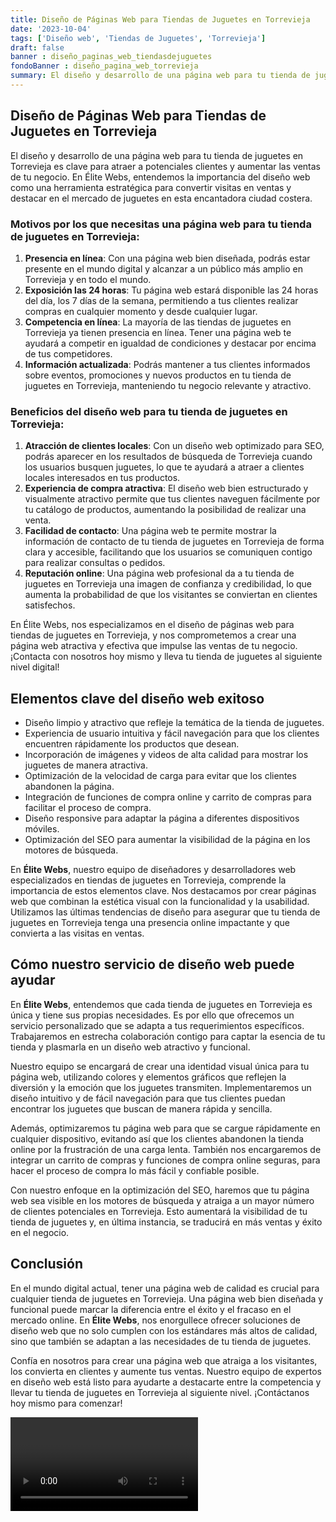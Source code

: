 ```yaml
---
title: Diseño de Páginas Web para Tiendas de Juguetes en Torrevieja
date: '2023-10-04'
tags: ['Diseño web', 'Tiendas de Juguetes', 'Torrevieja']
draft: false
banner : diseño_paginas_web_tiendasdejuguetes
fondoBanner : diseño_pagina_web_torrevieja
summary: El diseño y desarrollo de una página web para tu tienda de juguetes en Torrevieja es clave para atraer a potenciales clientes y aumentar las ventas de tu negocio. En Élite Webs, entendemos la importancia del diseño web como una herramienta estratégica para convertir visitas en ventas y destacar en el mercado de juguetes en esta encantadora ciudad costera.
---
```


## Diseño de Páginas Web para Tiendas de Juguetes en Torrevieja

El diseño y desarrollo de una página web para tu tienda de juguetes en Torrevieja es clave para atraer a potenciales clientes y aumentar las ventas de tu negocio. En Élite Webs, entendemos la importancia del diseño web como una herramienta estratégica para convertir visitas en ventas y destacar en el mercado de juguetes en esta encantadora ciudad costera.

### Motivos por los que necesitas una página web para tu tienda de juguetes en Torrevieja:

1. **Presencia en línea**: Con una página web bien diseñada, podrás estar presente en el mundo digital y alcanzar a un público más amplio en Torrevieja y en todo el mundo.
2. **Exposición las 24 horas**: Tu página web estará disponible las 24 horas del día, los 7 días de la semana, permitiendo a tus clientes realizar compras en cualquier momento y desde cualquier lugar.
3. **Competencia en línea**: La mayoría de las tiendas de juguetes en Torrevieja ya tienen presencia en línea. Tener una página web te ayudará a competir en igualdad de condiciones y destacar por encima de tus competidores.
4. **Información actualizada**: Podrás mantener a tus clientes informados sobre eventos, promociones y nuevos productos en tu tienda de juguetes en Torrevieja, manteniendo tu negocio relevante y atractivo.

### Beneficios del diseño web para tu tienda de juguetes en Torrevieja:

1. **Atracción de clientes locales**: Con un diseño web optimizado para SEO, podrás aparecer en los resultados de búsqueda de Torrevieja cuando los usuarios busquen juguetes, lo que te ayudará a atraer a clientes locales interesados en tus productos.
2. **Experiencia de compra atractiva**: El diseño web bien estructurado y visualmente atractivo permite que tus clientes naveguen fácilmente por tu catálogo de productos, aumentando la posibilidad de realizar una venta.
3. **Facilidad de contacto**: Una página web te permite mostrar la información de contacto de tu tienda de juguetes en Torrevieja de forma clara y accesible, facilitando que los usuarios se comuniquen contigo para realizar consultas o pedidos.
4. **Reputación online**: Una página web profesional da a tu tienda de juguetes en Torrevieja una imagen de confianza y credibilidad, lo que aumenta la probabilidad de que los visitantes se conviertan en clientes satisfechos.

En Élite Webs, nos especializamos en el diseño de páginas web para tiendas de juguetes en Torrevieja, y nos comprometemos a crear una página web atractiva y efectiva que impulse las ventas de tu negocio. ¡Contacta con nosotros hoy mismo y lleva tu tienda de juguetes al siguiente nivel digital!

<GifSeo />

<Cta />

## Elementos clave del diseño web exitoso

- Diseño limpio y atractivo que refleje la temática de la tienda de juguetes.
- Experiencia de usuario intuitiva y fácil navegación para que los clientes encuentren rápidamente los productos que desean.
- Incorporación de imágenes y videos de alta calidad para mostrar los juguetes de manera atractiva.
- Optimización de la velocidad de carga para evitar que los clientes abandonen la página.
- Integración de funciones de compra online y carrito de compras para facilitar el proceso de compra.
- Diseño responsive para adaptar la página a diferentes dispositivos móviles.
- Optimización del SEO para aumentar la visibilidad de la página en los motores de búsqueda.

En **Élite Webs**, nuestro equipo de diseñadores y desarrolladores web especializados en tiendas de juguetes en Torrevieja, comprende la importancia de estos elementos clave. Nos destacamos por crear páginas web que combinan la estética visual con la funcionalidad y la usabilidad. Utilizamos las últimas tendencias de diseño para asegurar que tu tienda de juguetes en Torrevieja tenga una presencia online impactante y que convierta a las visitas en ventas.

## Cómo nuestro servicio de diseño web puede ayudar

En **Élite Webs**, entendemos que cada tienda de juguetes en Torrevieja es única y tiene sus propias necesidades. Es por ello que ofrecemos un servicio personalizado que se adapta a tus requerimientos específicos. Trabajaremos en estrecha colaboración contigo para captar la esencia de tu tienda y plasmarla en un diseño web atractivo y funcional.

Nuestro equipo se encargará de crear una identidad visual única para tu página web, utilizando colores y elementos gráficos que reflejen la diversión y la emoción que los juguetes transmiten. Implementaremos un diseño intuitivo y de fácil navegación para que tus clientes puedan encontrar los juguetes que buscan de manera rápida y sencilla.

Además, optimizaremos tu página web para que se cargue rápidamente en cualquier dispositivo, evitando así que los clientes abandonen la tienda online por la frustración de una carga lenta. También nos encargaremos de integrar un carrito de compras y funciones de compra online seguras, para hacer el proceso de compra lo más fácil y confiable posible.

Con nuestro enfoque en la optimización del SEO, haremos que tu página web sea visible en los motores de búsqueda y atraiga a un mayor número de clientes potenciales en Torrevieja. Esto aumentará la visibilidad de tu tienda de juguetes y, en última instancia, se traducirá en más ventas y éxito en el negocio.

## Conclusión

En el mundo digital actual, tener una página web de calidad es crucial para cualquier tienda de juguetes en Torrevieja. Una página web bien diseñada y funcional puede marcar la diferencia entre el éxito y el fracaso en el mercado online. En **Élite Webs**, nos enorgullece ofrecer soluciones de diseño web que no solo cumplen con los estándares más altos de calidad, sino que también se adaptan a las necesidades de tu tienda de juguetes.

Confía en nosotros para crear una página web que atraiga a los visitantes, los convierta en clientes y aumente tus ventas. Nuestro equipo de expertos en diseño web está listo para ayudarte a destacarte entre la competencia y llevar tu tienda de juguetes en Torrevieja al siguiente nivel. ¡Contáctanos hoy mismo para comenzar!

<Video />

<CtaBot job='Tiendas de Juguetes' city='Torrevieja'/>

<Gmaps query='Torrevieja+españa+maps' />